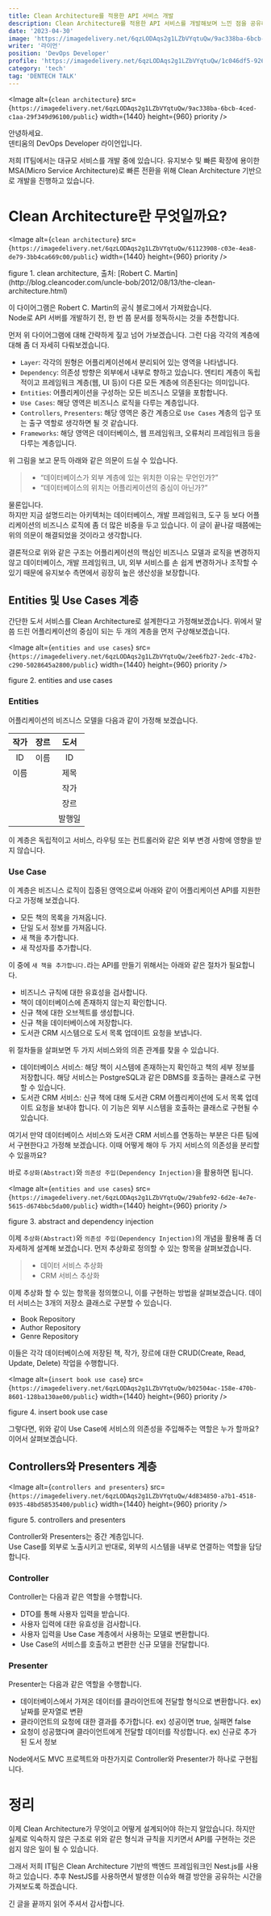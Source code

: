 ```yaml
---
title: Clean Architecture를 적용한 API 서비스 개발
description: Clean Architecture를 적용한 API 서비스를 개발해보며 느낀 점을 공유하고자 합니다
date: '2023-04-30'
image: 'https://imagedelivery.net/6qzLODAqs2g1LZbVYqtuQw/9ac338ba-6bcb-4ced-c1aa-29f349d96100/public'
writer: '라이언'
position: 'DevOps Developer'
profile: 'https://imagedelivery.net/6qzLODAqs2g1LZbVYqtuQw/1c046df5-9262-4c5f-412b-1b8c49a3af00/public'
category: 'tech'
tag: 'DENTECH TALK'
---
```


<Image
  alt={`clean architecture`}
  src={`https://imagedelivery.net/6qzLODAqs2g1LZbVYqtuQw/9ac338ba-6bcb-4ced-c1aa-29f349d96100/public`}
  width={1440}
  height={960}
  priority
/>

안녕하세요. <br/>
덴티움의 DevOps Developer 라이언입니다.

저희 IT팀에서는 대규모 서비스를 개발 중에 있습니다.
유지보수 및 빠른 확장에 용이한 MSA(Micro Service Architecture)로
빠른 전환을 위해 Clean Architecture 기반으로 개발을 진행하고 있습니다.

# Clean Architecture란 무엇일까요?

<Image
  alt={`clean architecture`}
  src={`https://imagedelivery.net/6qzLODAqs2g1LZbVYqtuQw/61123908-c03e-4ea8-de79-3bb4ca669c00/public`}
  width={1440}
  height={960}
  priority
/>
<p className="text-center text-gray-500">
  figure 1. clean architecture, 출처: [Robert C.
  Martin](http://blog.cleancoder.com/uncle-bob/2012/08/13/the-clean-architecture.html)
</p>

이 다이어그램은 Robert C. Martin의 공식 블로그에서 가져왔습니다. <br/>
Node로 API 서버를 개발하기 전, 한 번 쯤 문서를 정독하시는 것을 추천합니다.<br/>

먼저 위 다이어그램에 대해 간략하게 짚고 넘어 가보겠습니다.
그런 다음 각각의 계층에 대해 좀 더 자세히 다뤄보겠습니다.

- `Layer`: 각각의 원형은 어플리케이션에서 분리되어 있는 영역을 나타냅니다.
- `Dependency`: 의존성 방향은 외부에서 내부로 향하고 있습니다. 엔티티 계층이 독립적이고 프레임워크 계층(웹, UI 등)이 다른 모든 계층에 의존된다는 의미입니다.
- `Entities`: 어플리케이션을 구성하는 모든 비즈니스 모델을 포함합니다.
- `Use Cases`: 해당 영역은 비즈니스 로직을 다루는 계층입니다.
- `Controllers`, `Presenters`: 해당 영역은 중간 계층으로 `Use Cases` 계층의 입구 또는 출구 역할로 생각하면 될 것 같습니다.
- `Frameworks`: 해당 영역은 데이터베이스, 웹 프레임워크, 오류처리 프레임워크 등을 다루는 계층입니다.

위 그림을 보고 문득 아래와 같은 의문이 드실 수 있습니다.

> - “데이터베이스가 외부 계층에 있는 위치한 이유는 무언인가?”
> - “데이터베이스의 위치는 어플리케이션의 중심이 아닌가?”

물론입니다. <br/>
하지만 지금 설명드리는 아키텍처는 데이터베이스, 개발 프레임워크,
도구 등 보다 어플리케이션의 비즈니스 로직에 좀 더 많은 비중을 두고 있습니다.
이 글이 끝나갈 때쯤에는 위의 의문이 해결되었을 것이라고 생각합니다.

결론적으로 위와 같은 구조는
어플리케이션의 핵심인 비즈니스 모델과 로직을 변경하지 않고 데이터베이스,
개발 프레임워크, UI, 외부 서비스를 손 쉽게 변경하거나 조작할 수 있기 때문에
유지보수 측면에서 굉장히 높은 생산성을 보장합니다.

## Entities 및 Use Cases 계층

간단한 도서 서비스를 Clean Architecture로 설계한다고 가정해보겠습니다.
위에서 말씀 드린 어플리케이션의 중심이 되는 두 개의 계층을 먼저 구상해보겠습니다.

<Image
  alt={`entities and use cases`}
  src={`https://imagedelivery.net/6qzLODAqs2g1LZbVYqtuQw/2ee6fb27-2edc-47b2-c290-5028645a2800/public`}
  width={1440}
  height={960}
  priority
/>
<p className="text-center text-gray-500">figure 2. entities and use cases</p>

### Entities

어플리케이션의 비즈니스 모델을 다음과 같이 가정해 보겠습니다.

| 작가 | 장르 |  도서  |
| :--: | :--: | :----: |
|  ID  | 이름 |   ID   |
| 이름 |      |  제목  |
|      |      |  작가  |
|      |      |  장르  |
|      |      | 발행일 |

이 계층은 독립적이고 서비스, 라우팅 또는 컨트롤러와 같은 외부 변경 사항에 영향을 받지 않습니다.

### Use Case

이 계층은 비즈니스 로직이 집중된 영역으로써 아래와 같이 어플리케이션 API를 지원한다고 가정해 보겠습니다.

- 모든 책의 목록을 가져옵니다.
- 단일 도서 정보를 가져옵니다.
- 새 책을 추가합니다.
- 새 작성자를 추가합니다.

이 중에 `새 책을 추가합니다.`라는 API를 만들기 위해서는 아래와 같은 절차가 필요합니다.

- 비즈니스 규칙에 대한 유효성을 검사합니다.
- 책이 데이터베이스에 존재하지 않는지 확인합니다.
- 신규 책에 대한 오브젝트를 생성합니다.
- 신규 책을 데이터베이스에 저장합니다.
- 도서관 CRM 시스템으로 도서 목록 업데이트 요청을 보냅니다.

위 절차들을 살펴보면 두 가지 서비스와의 의존 관계를 찾을 수 있습니다.

- 데이터베이스 서비스: 해당 책이 시스템에 존재하는지 확인하고 책의 세부 정보를 저장합니다.
  해당 서비스는 PostgreSQL과 같은 DBMS를 호출하는 클래스로 구현할 수 있습니다.
- 도서관 CRM 서비스: 신규 책에 대해 도서관 CRM 어플리케이션에 도서 목록 업데이트 요청을 보내야 합니다.
  이 기능은 외부 시스템을 호출하는 클래스로 구현될 수 있습니다.

여기서 만약 데이터베이스 서비스와 도서관 CRM 서비스를 연동하는 부분은 다른 팀에서 구현한다고 가정해 보겠습니다.
이때 어떻게 해야 두 가지 서비스의 의존성을 분리할 수 있을까요?

바로 `추상화(Abstract)`와 `의존성 주입(Dependency Injection)`을 활용하면 됩니다.

<Image
  alt={`entities and use cases`}
  src={`https://imagedelivery.net/6qzLODAqs2g1LZbVYqtuQw/29abfe92-6d2e-4e7e-5615-d674bbc5da00/public`}
  width={1440}
  height={960}
  priority
/>
<p className="text-center text-gray-500">
  figure 3. abstract and dependency injection
</p>

이제 `추상화(Abstract)`와 `의존성 주입(Dependency Injection)`의 개념을 활용해 좀 더 자세하게 설계해 보겠습니다.
먼저 추상화로 정의할 수 있는 항목을 살펴보겠습니다.

> - 데이터 서비스 추상화
> - CRM 서비스 추상화

이제 추상화 할 수 있는 항목을 정의했으니, 이를 구현하는 방법을 살펴보겠습니다.
데이터 서비스는 3개의 저장소 클래스로 구분할 수 있습니다.

- Book Repository
- Author Repository
- Genre Repository

이들은 각각 데이터베이스에 저장된 책, 작가, 장르에 대한 CRUD(Create, Read, Update, Delete) 작업을 수행합니다.

<Image
  alt={`insert book use case`}
  src={`https://imagedelivery.net/6qzLODAqs2g1LZbVYqtuQw/b02504ac-158e-470b-8601-128ba130ae00/public`}
  width={1440}
  height={960}
  priority
/>
<p className="text-center text-gray-500">figure 4. insert book use case</p>

그렇다면, 위와 같이 Use Case에 서비스의 의존성을 주입해주는 역할은 누가 할까요?
이어서 살펴보겠습니다.

## Controllers와 Presenters 계층

<Image
  alt={`controllers and presenters`}
  src={`https://imagedelivery.net/6qzLODAqs2g1LZbVYqtuQw/4d834850-a7b1-4518-0935-48bd58535400/public`}
  width={1440}
  height={960}
  priority
/>
<p className="text-center text-gray-500">
  figure 5. controllers and presenters
</p>

Controller와 Presenters는 중간 계층입니다. <br/>
Use Case를 외부로 노출시키고 반대로, 외부의 시스템을 내부로 연결하는 역할을 담당합니다.

### Controller

Controller는 다음과 같은 역할을 수행합니다.

- DTO를 통해 사용자 입력을 받습니다.
- 사용자 입력에 대한 유효성을 검사합니다.
- 사용자 입력을 Use Case 계층에서 사용하는 모델로 변환합니다.
- Use Case의 서비스를 호출하고 변환한 신규 모델을 전달합니다.

### Presenter

Presenter는 다음과 같은 역할을 수행합니다.

- 데이터베이스에서 가져온 데이터를 클라이언트에 전달할 형식으로 변환합니다. ex) 날짜를 문자열로 변환
- 클라이언트의 요청에 대한 결과를 추가합니다. ex) 성공이면 true, 실패면 false
- 요청이 성공했다며 클라이언트에게 전달할 데이터를 작성합니다. ex) 신규로 추가된 도서 정보

Node에서도 MVC 프로젝트와 마찬가지로 Controller와 Presenter가 하나로 구현됩니다.

# 정리

이제 Clean Architecture가 무엇이고 어떻게 설계되어야 하는지 알았습니다.
하지만 실제로 익숙하지 않은 구조로 위와 같은 형식과 규칙을 지키면서
API를 구현하는 것은 쉽지 않은 일이 될 수 있습니다.

그래서 저희 IT팀은 Clean Architecture 기반의 백엔드 프레임워크인 Nest.js를 사용하고 있습니다.
추후 NestJS를 사용하면서 발생한 이슈와 해결 방안을 공유하는 시간을 가져보도록 하겠습니다.

긴 글을 끝까지 읽어 주셔서 감사합니다.
